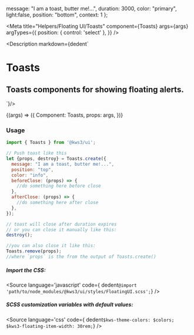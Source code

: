 
  message: "I am a toast, butter me!...",
  duration: 3000,
  color: "primary",
  light:false,
  position: "bottom",
  context: 1
};


<Version />

<Meta
  title="Helpers/Floating UI/Toasts"
  component={Toasts}
  args={args}
  argTypes={{
    position: {
      control: 'select'
    },
  }}
/>

<Description markdown={dedent`
# Toasts
## Toasts components for showing floating alerts.
`}/>

<Canvas>
  <Story
  name="Toasts"
  args={args}
  >
  {(args) => ({
    Component: Toasts,
    props: args,
  })}
  </Story>
</Canvas>

<ArgsTable story="Toasts" />


### Usage
```js
import { Toasts } from '@kws3/ui';

// Push toast like this
let {props, destroy} = Toasts.create({
  message: "I am a toast, butter me!...",
  position: "top",
  color: "info",
  beforeClose: (props) => {
    //do something here before close
  },
  afterClose: (props) => {
    //do something here after close
  },
});

// toast will close after duration expires
// or you can close it manually like this:
destroy();

//you can also close it like this:
Toasts.remove(props);
//where `props` is the from the output of Toasts.create() 
```


##### Import the CSS:
<Source
  language='javascript'
  code={ dedent`@import 'path/to/node_modules/@kws3/ui/styles/FloatingUI.scss';`}
/>

##### SCSS customization variables with default values:
<Source
  language='css'
  code={ dedent`
    $kws-theme-colors: $colors;
    $kws3-floating-item-width: 30rem;
  `}
/>
